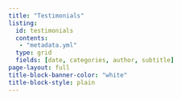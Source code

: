 ```yaml
---
title: "Testimonials"
listing:
  id: testimonials
  contents:
   - "metadata.yml"
  type: grid
  fields: [date, categories, author, subtitle]
page-layout: full
title-block-banner-color: "white"
title-block-style: plain
---
```



::: {#testimonials}
:::
